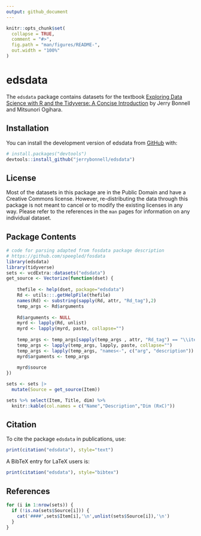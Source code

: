 ```yaml
---
output: github_document
---
```


<!-- README.md is generated from README.Rmd. Please edit that file -->

```r
knitr::opts_chunk$set(
  collapse = TRUE,
  comment = "#>",
  fig.path = "man/figures/README-",
  out.width = "100%"
)
```

# edsdata

<!-- badges: start -->
<!-- badges: end -->

The `edsdata` package contains datasets for the textbook [Exploring Data Science with R and the Tidyverse: A Concise Introduction](https://ds4world.cs.miami.edu/) by Jerry Bonnell and Mitsunori Ogihara. 

## Installation

You can install the development version of edsdata from [GitHub](https://github.com/) with:

``` r
# install.packages("devtools")
devtools::install_github("jerrybonnell/edsdata")
```

## License 

Most of the datasets in this package are in the Public Domain and have a Creative Commons license. However, re-distributing the data through this package is not meant to cancel or to modify the existing licenses in any way. Please refer to the references in the `man` pages for information on any individual dataset.

## Package Contents 

```r
# code for parsing adapted from fosdata package description
# https://github.com/speegled/fosdata
library(edsdata)
library(tidyverse)
sets <- vcdExtra::datasets("edsdata")
get_source <- Vectorize(function(dset) {
  
    thefile <- help(dset, package="edsdata")
    Rd <- utils:::.getHelpFile(thefile)
    names(Rd) <- substring(sapply(Rd, attr, "Rd_tag"),2)
    temp_args <- Rd$arguments
    
    Rd$arguments <- NULL
    myrd <- lapply(Rd, unlist)
    myrd <- lapply(myrd, paste, collapse="")
    
    temp_args <- temp_args[sapply(temp_args , attr, "Rd_tag") == "\\item"]
    temp_args <- lapply(temp_args, lapply, paste, collapse="")
    temp_args <- lapply(temp_args, "names<-", c("arg", "description"))
    myrd$arguments <- temp_args
    
    myrd$source
})

sets <- sets |>
  mutate(Source = get_source(Item))
```

```r
sets %>% select(Item, Title, dim) %>%
  knitr::kable(col.names = c("Name","Description","Dim (RxC)"))
```

## Citation

To cite the package `edsdata` in publications, use:

```r
print(citation("edsdata"), style="text")
```

A BibTeX entry for LaTeX users is:

```r
print(citation("edsdata"), style="bibtex")
```

## References

```r
for (i in 1:nrow(sets)) {
  if (!is.na(sets$Source[i])) {
    cat('####',sets$Item[i],'\n',unlist(sets$Source[i]),'\n')
  }
}
```

